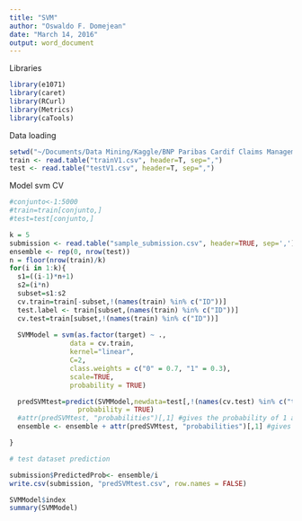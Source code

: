 ---
title: "SVM"
author: "Oswaldo F. Domejean"
date: "March 14, 2016"
output: word_document
---

Libraries

```{r}
library(e1071)
library(caret)
library(RCurl)
library(Metrics)
library(caTools)

```

Data loading
```{r}
setwd("~/Documents/Data Mining/Kaggle/BNP Paribas Cardif Claims Management")
train <- read.table("trainV1.csv", header=T, sep=",")
test <- read.table("testV1.csv", header=T, sep=",") 

```

Model svm CV

```{r}
#conjunto<-1:5000
#train=train[conjunto,]
#test=test[conjunto,]

k = 5
submission <- read.table("sample_submission.csv", header=TRUE, sep=',')
ensemble <- rep(0, nrow(test))
n = floor(nrow(train)/k)
for(i in 1:k){
  s1=((i-1)*n+1)
  s2=(i*n)
  subset=s1:s2
  cv.train=train[-subset,!(names(train) %in% c("ID"))]
  test.label <- train[subset,(names(train) %in% c("ID"))]
  cv.test=train[subset,!(names(train) %in% c("ID"))]
  
  SVMModel = svm(as.factor(target) ~ .,
               data = cv.train,
               kernel="linear",
               C=2,
               class.weights = c("0" = 0.7, "1" = 0.3),
               scale=TRUE,
               probability = TRUE)

  predSVMtest=predict(SVMModel,newdata=test[,!(names(cv.test) %in% c("target"))],
                 probability = TRUE)
  #attr(predSVMtest, "probabilities")[,1] #gives the probability of 1 and zero
  ensemble <- ensemble + attr(predSVMtest, "probabilities")[,1] #gives probability of 1 and 0

}

# test dataset prediction

submission$PredictedProb<- ensemble/i
write.csv(submission, "predSVMtest.csv", row.names = FALSE)

SVMModel$index
summary(SVMModel)

```

